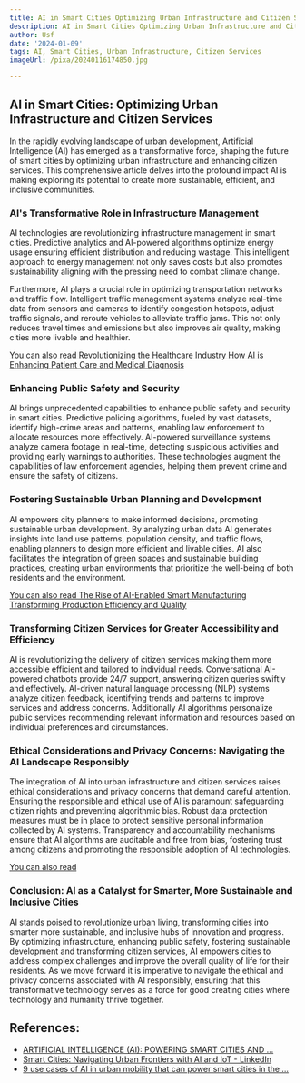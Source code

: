 ```yaml
---
title: AI in Smart Cities Optimizing Urban Infrastructure and Citizen Services
description: AI in Smart Cities Optimizing Urban Infrastructure and Citizen Services
author: Usf
date: '2024-01-09'
tags: AI, Smart Cities, Urban Infrastructure, Citizen Services
imageUrl: /pixa/20240116174850.jpg

---
```

## AI in  Smart Cities: Optimizing Urban Infrastructure and Citizen Services

In the  rapidly evolving landscape of urban development, Artificial Intelligence (AI) has emerged as a transformative force, shaping  the future of  smart cities by optimizing urban infrastructure and enhancing citizen services. This comprehensive article delves into the profound  impact AI is making exploring its potential to create more sustainable, efficient, and inclusive communities.

### AI's Transformative Role  in Infrastructure Management

AI technologies are revolutionizing  infrastructure management in smart cities. Predictive analytics and AI-powered algorithms optimize energy usage ensuring efficient distribution and reducing wastage. This intelligent approach to  energy management not only saves costs but also promotes sustainability aligning with the pressing need to combat climate change.

Furthermore, AI plays a crucial role in optimizing transportation networks and traffic flow. Intelligent traffic management systems analyze real-time data from sensors and  cameras to identify congestion hotspots, adjust traffic signals, and reroute vehicles  to alleviate traffic jams. This not only reduces travel times and  emissions but also  improves  air quality, making cities more livable  and healthier.

[You can also read Revolutionizing the Healthcare Industry How AI is Enhancing Patient Care and Medical  Diagnosis](Revolutionizing%20the%20Healthcare%20Industry%20How%20AI%20is%20Enhancing%20Patient%20Care%20and%20Medical%20Diagnosis)


### Enhancing Public Safety and Security

AI brings unprecedented capabilities to enhance public safety and security  in smart cities. Predictive policing  algorithms, fueled by vast  datasets, identify high-crime areas and patterns, enabling  law  enforcement to  allocate resources more effectively. AI-powered surveillance systems analyze  camera footage in  real-time, detecting suspicious activities and  providing early warnings to authorities. These technologies augment the capabilities of law enforcement agencies, helping them  prevent crime and ensure the safety of citizens.

### Fostering Sustainable Urban Planning and Development

AI empowers city planners to make informed decisions, promoting  sustainable urban  development. By  analyzing urban data AI generates insights into land use patterns, population  density, and traffic flows, enabling planners  to  design more efficient and livable cities. AI  also facilitates the integration of green spaces and sustainable building practices,  creating urban  environments that prioritize the well-being  of both residents and the environment.

[You can also read The Rise  of AI-Enabled  Smart Manufacturing Transforming Production Efficiency and Quality](The%20Rise%20of%20AI-Enabled%20Smart%20Manufacturing%20Transforming%20Production%20Efficiency%20and%20Quality)


### Transforming Citizen Services for Greater  Accessibility and Efficiency

AI is revolutionizing  the delivery of citizen services  making them more accessible efficient and tailored to individual needs. Conversational AI-powered chatbots provide  24/7  support, answering  citizen queries swiftly and effectively. AI-driven natural language processing (NLP) systems analyze citizen feedback, identifying trends and patterns to improve services and address  concerns. Additionally AI algorithms personalize  public services recommending relevant information  and resources based on individual preferences and circumstances.

### Ethical  Considerations and Privacy Concerns: Navigating the AI Landscape Responsibly

The  integration of AI into urban infrastructure and citizen services raises ethical considerations and privacy concerns that demand careful  attention. Ensuring the responsible and ethical use of AI is paramount safeguarding citizen rights and preventing algorithmic bias. Robust data protection measures must be in place to protect sensitive personal information collected by  AI systems.  Transparency and accountability mechanisms ensure that AI algorithms are auditable and free from bias,  fostering trust among citizens and  promoting the responsible adoption of AI technologies.

[You can also read ]()


### Conclusion: AI as a Catalyst for  Smarter,  More Sustainable  and Inclusive Cities

AI stands poised to  revolutionize urban living, transforming cities into smarter more sustainable, and inclusive  hubs of innovation and progress. By optimizing infrastructure, enhancing public safety, fostering sustainable development and transforming citizen services, AI empowers cities to address complex challenges and improve the overall quality of life for their residents. As we move forward it is  imperative to navigate the ethical and privacy concerns  associated with AI responsibly, ensuring that this transformative technology serves as a force for good creating cities where technology and humanity thrive together.

## References:
- [ARTIFICIAL INTELLIGENCE (AI): POWERING SMART CITIES AND ...](https://medium.com/@ronaldforlee/artificial-intelligence-ai-powering-smart-cities-and-sustainable-communities-67fe3cfd7358)
- [Smart Cities: Navigating Urban Frontiers with AI and IoT - LinkedIn](https://www.linkedin.com/pulse/smart-cities-navigating-urban-frontiers-ai-iot-neil-sahota-vlztf)
- [9 use cases of AI in urban mobility that can power smart cities in the ...](https://www.rst.software/blog/9-use-cases-of-ai-in-urban-mobility-that-can-power-smart-cities)
